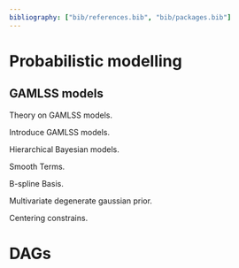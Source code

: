 ```yaml
---
bibliography: ["bib/references.bib", "bib/packages.bib"]
---
```


# Probabilistic modelling {#sec-prob-m}

## GAMLSS models {#sec-gamlss}

Theory on GAMLSS models.

Introduce GAMLSS models.

Hierarchical Bayesian models.

Smooth Terms.

B-spline Basis.

Multivariate degenerate gaussian prior.

Centering constrains.

# DAGs {#sec-dag}
